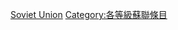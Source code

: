 {{Emptycat}}
{{Articles by Quality|topic=蘇聯|project=蘇聯|format=toc}}

[[Category:小作品级条目|Soviet Union]]
[[Category:各等級蘇聯條目‎|Category:各等級蘇聯條目‎]]